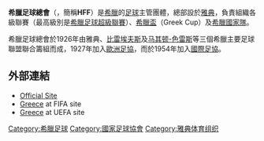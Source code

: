 {{國家足協 |
  Name               = 希臘足球總會<br />''Hellenic Football Federation''  |
  Logo               = Fed grece.svg|logo |
  Founded            = 1926年 |
  FIFA affiliation   = 1927年 |
  Region             = [[歐洲足協|歐洲足協]] |
  Region affiliation = 1954年 |
  President          = {{flagicon|GRE}} Sofoklis Pilavios |
  Coach              = {{flagicon|GER}} [[Otto_Rehhagel|Otto Rehhagel]], 2001-
}}
'''希臘足球總會'''（{{lang-el|'''Ελληνική Ποδοσφαιρική Ομοσπονδία - (EPO)'''}}，簡稱'''HFF'''）是[[希臘|希臘]]的[[英式足球|足球]]主管團體，總部設於[[雅典|雅典]]，負責組織各級聯賽（最高級別是[[希臘足球超級聯賽|希臘足球超級聯賽]]）、[[希臘盃|希臘盃]]（Greek Cup）及[[希臘國家足球隊|希臘國家隊]]。

希臘足球總會於1926年由雅典、[[比雷埃夫斯|比雷埃夫斯]]及[[东马其顿-色雷斯|马其顿-色雷斯]]等三個希臘主要足球聯盟聯合籌組而成，1927年加入[[歐洲足協|歐洲足協]]，而於1954年加入[[國際足協|國際足協]]。

== 外部連結 ==
* [http://www.epo.gr/ Official Site] {{Wayback|url=http://www.epo.gr/ |date=20200907060928 }}
* [http://www.fifa.com/associations/association=gre/index.html  Greece] {{Wayback|url=http://www.fifa.com/associations/association=gre/index.html |date=20120819092200 }} at FIFA site
* [http://www.uefa.com/memberassociations/association=GRE/index.html  Greece] {{Wayback|url=http://www.uefa.com/memberassociations/association=GRE/index.html |date=20120906000615 }} at UEFA site

{{UEFA成員國家足球協會}}

[[Category:希臘足球|Category:希臘足球]]
[[Category:國家足球協會|Category:國家足球協會]]
[[Category:雅典体育组织|Category:雅典体育组织]]